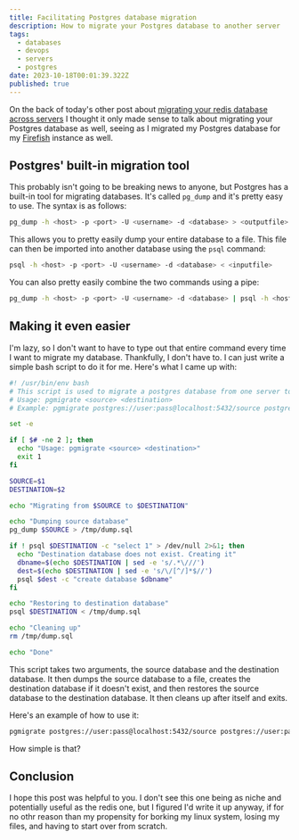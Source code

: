 ```yaml
---
title: Facilitating Postgres database migration
description: How to migrate your Postgres database to another server
tags:
  - databases
  - devops
  - servers
  - postgres
date: 2023-10-18T00:01:39.322Z
published: true
---
```


On the back of today's other post about [migrating your redis database across servers](/posts/migrating-your-redis-database-to-another-server/) I thought it only made sense to talk about migrating your Postgres database as well, seeing as I migrated my Postgres database for my [Firefish](https://joinfirefish.org) instance as well.

## Postgres' built-in migration tool

This probably isn't going to be breaking news to anyone, but Postgres has a built-in tool for migrating databases. It's called `pg_dump` and it's pretty easy to use. The syntax is as follows:

```bash
pg_dump -h <host> -p <port> -U <username> -d <database> > <outputfile>
```

This allows you to pretty easily dump your entire database to a file. This file can then be imported into another database using the `psql` command:

```bash
psql -h <host> -p <port> -U <username> -d <database> < <inputfile>
```

You can also pretty easily combine the two commands using a pipe:

```bash
pg_dump -h <host> -p <port> -U <username> -d <database> | psql -h <host> -p <port> -U <username> -d <database>
```

## Making it even easier

I'm lazy, so I don't want to have to type out that entire command every time I want to migrate my database. Thankfully, I don't have to. I can just write a simple bash script to do it for me. Here's what I came up with:

```bash
#! /usr/bin/env bash
# This script is used to migrate a postgres database from one server to another.
# Usage: pgmigrate <source> <destination>
# Example: pgmigrate postgres://user:pass@localhost:5432/source postgres://user:pass@localhost:5432/destination

set -e

if [ $# -ne 2 ]; then
  echo "Usage: pgmigrate <source> <destination>"
  exit 1
fi

SOURCE=$1
DESTINATION=$2

echo "Migrating from $SOURCE to $DESTINATION"

echo "Dumping source database"
pg_dump $SOURCE > /tmp/dump.sql

if ! psql $DESTINATION -c "select 1" > /dev/null 2>&1; then
  echo "Destination database does not exist. Creating it"
  dbname=$(echo $DESTINATION | sed -e 's/.*\///')
  dest=$(echo $DESTINATION | sed -e 's/\/[^/]*$//')
  psql $dest -c "create database $dbname"
fi

echo "Restoring to destination database"
psql $DESTINATION < /tmp/dump.sql

echo "Cleaning up"
rm /tmp/dump.sql

echo "Done"
```

This script takes two arguments, the source database and the destination database. It then dumps the source database to a file, creates the destination database if it doesn't exist, and then restores the source database to the destination database. It then cleans up after itself and exits.

Here's an example of how to use it:

```bash
pgmigrate postgres://user:pass@localhost:5432/source postgres://user:pass@localhost:5432/destination
```

How simple is that?

## Conclusion

I hope this post was helpful to you. I don't see this one being as niche and potentially useful as the redis one, but I figured I'd write it up anyway, if for no othr reason than my propensity for borking my linux system, losing my files, and having to start over from scratch.
